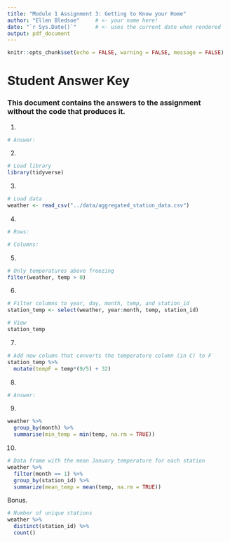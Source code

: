 ```yaml
---
title: "Module 1 Assignment 3: Getting to Know your Home"
author: "Ellen Bledsoe"     # <- your name here!
date: "`r Sys.Date()`"      # <- uses the current date when rendered
output: pdf_document
---
```


```r
knitr::opts_chunk$set(echo = FALSE, warning = FALSE, message = FALSE)
```

# Student Answer Key

### This document contains the answers to the assignment without the code that produces it.

1.  

```r
# Answer:
```

2.  

```r
# Load library
library(tidyverse)
```

3.  

```r
# Load data
weather <- read_csv("../data/aggregated_station_data.csv")
```

4.  

```r
# Rows:

# Columns:
```

5.  

```r
# Only temperatures above freezing
filter(weather, temp > 0)
```

6.  

```r
# Filter columns to year, day, month, temp, and station_id
station_temp <- select(weather, year:month, temp, station_id)

# View
station_temp
```

7.  

```r
# Add new column that converts the temperature column (in C) to F
station_temp %>% 
  mutate(tempF = temp*(9/5) + 32)
```

8.  

```r
# Answer:
```

9.  

```r
weather %>% 
  group_by(month) %>% 
  summarise(min_temp = min(temp, na.rm = TRUE))
```

10. 

```r
# Data frame with the mean January temperature for each station
weather %>% 
  filter(month == 1) %>% 
  group_by(station_id) %>% 
  summarize(mean_temp = mean(temp, na.rm = TRUE))
```

Bonus.

```r
# Number of unique stations
weather %>% 
  distinct(station_id) %>% 
  count() 
```
